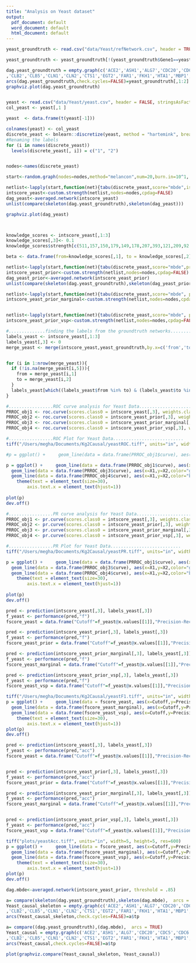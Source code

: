 ```yaml
---
title: "Analysis on Yeast dataset"
output:
  pdf_document: default
  word_document: default
  html_document: default
---
```


```r

yeast_groundtruth <- read.csv("data/Yeast/refNetwork.csv", header = TRUE, stringsAsFactors=FALSE)

yeast_groundtruth <- yeast_groundtruth[!(yeast_groundtruth$Gene1==yeast_groundtruth$Gene2),]

dag.yeast_groundtruth = empty.graph(c('ACE2','ASH1','ALG7','CDC20','CDC5','CDC6','CDC21'
,'CLB2','CLB5','CLN1','CLN2','CTS1','EGT2','FAR1','FKH1','HTA1','MBP1','MCM1','NDD1','PCL2','SIC1','STB1','SWI4','SWI5','SWI6','CDC28','CLB6','CLN3','FUS3','FKH2'),num=1)
arcs(dag.yeast_groundtruth,check.cycles=FALSE)=yeast_groundtruth[,1:2]
graphviz.plot(dag.yeast_groundtruth)


yeast <- read.csv("data/Yeast/yeast.csv", header = FALSE, stringsAsFactors=FALSE)
col_yeast <- yeast[,1 ]

yeast  <- data.frame(t(yeast[-1]))

colnames(yeast) <- col_yeast
discrete_yeast <- bnlearn::discretize(yeast, method = "hartemink", breaks = 2, ibreaks =33, idisc = "interval")
#Renaming the labels
for (i in names(discrete_yeast))
  levels(discrete_yeast[, i]) = c("1", "2")


nodes<-names(discrete_yeast)

start<-random.graph(nodes=nodes,method="melancon",num=20,burn.in=10^1, every=2)

netlist<-lapply(start,function(net){tabu(discrete_yeast,score="mbde",iss=1,start=net,tabu=50)})
intscore_yeast<-custom.strength(netlist,nodes=nodes,cpdag=FALSE)
dag_yeast<-averaged.network(intscore_yeast)
unlist(compare(skeleton(dag.yeast_groundtruth),skeleton(dag_yeast)))

graphviz.plot(dag_yeast)



knowledge_scores <- intscore_yeast[,1:3]
knowledge_scores[,3]<- 0.1
knowledge_scores$strength[c(511,157,150,179,149,178,207,393,121,209,92,499,94,152,162,540,478,122,93,315,228,733,223,588,221,530,207,94,209,152,230,791,204,7,232,849,208,123,217,414,212,269,213,298,226,675,214,327,227,704,219,472,220,501,225,646,23,668,4,117,12,349,14,407,20,581,11,320,10,291,29,842,22,639,25,726,24,697,17,494,27,784,19,552,1,30,18,523,16,465,3,88,41,52,40,54,48,43,49,350,669,321,727,553,408,582,112,729,107,91,110,101,116,584,236,671,410,845,178,141,139,142,136,144,124,145,124,145,126,138,130,128,134,133,730,672,759,585,817,237,411,295,643,411,353,527,498,165,155,168,151,162,164,157,154,172,156,586,296,673,180,499,557,354,267,789,325,199,198,196,184,183,190,178,180,200,732,703,645,297,268,471,239,761,238,257,252,245,259,241,242,253,248,261,254,256,560,821,415,444,763,734,589,386,792,270,299,618,473,850,647,705,560,821,415,247,271,286,288,274,281,287,282,283,285,277,280,289,279,278,272,300,735,793,387,590,764,619,648,706,474,561,822,532,503,329)] <- 0.5

beta <- data.frame(from=knowledge_scores[,1], to = knowledge_scores[,2], prob=knowledge_scores[,3],stringsAsFactors = FALSE)

netlist<-lapply(start,function(net){tabu(discrete_yeast,score="mbde",prior = "cs", beta=beta,iss=1,start=net,tabu=50)})
intscore_yeast_prior<-custom.strength(netlist,nodes=nodes,cpdag=FALSE)
dag_yeast_prior<-averaged.network(intscore_yeast_prior)
unlist(compare(skeleton(dag.yeast_groundtruth),skeleton(dag_yeast_prior)))

netlist<-lapply(start,function(net){tabu(discrete_yeast,score="mbde", prior = "marginal",iss=1,start=net,tabu=50)})
intscore_yeast_prior_marginal<-custom.strength(netlist,nodes=nodes,cpdag=FALSE)


netlist<-lapply(start,function(net){tabu(discrete_yeast,score="mbde", prior = "vsp",iss=1,start=net,tabu=50)})
intscore_yeast_prior_vsp<-custom.strength(netlist,nodes=nodes,cpdag=FALSE)

```
```r
#..............finding the labels from the groundtruth networks...............
labels_yeast <- intscore_yeast[,1:3]
labels_yeast[,3] <- 0
merge_yeast <- merge(intscore_yeast,yeast_groundtruth,by.x=c('from','to'),by.y=c('Gene2','Gene1'),all.x=TRUE)


for (i in 1:nrow(merge_yeast)){
  if (!is.na(merge_yeast[i,5])){
    from = merge_yeast[i,1]
    to = merge_yeast[i,2]
  }
  labels_yeast[which((labels_yeast$from %in% to) & (labels_yeast$to %in% from)),3] <- 1
}

```

```r
#.................ROC curve analysis for Yeast Data...........................
PRROC_obj1 <- roc.curve(scores.class0 = intscore_yeast[,3], weights.class0=labels_yeast[,3],curve=TRUE)
PRROC_obj2 <- roc.curve(scores.class0 = intscore_yeast_prior[,3], weights.class0=labels_yeast[,3],curve=TRUE)
PRROC_obj3 <- roc.curve(scores.class0 = intscore_yeast_prior_marginal[,3], weights.class0=labels_yeast[,3],curve=TRUE)
PRROC_obj4 <- roc.curve(scores.class0 = intscore_yeast_prior_vsp[,3], weights.class0=labels_yeast[,3],curve=TRUE)
```

```r
#.................ROC Plot for Yeast Data...........................
tiff("/Users/megha/Documents/Kg2Causal/yeastROC.tiff", units="in", width=5, height=5, res=600)

#p = ggplot() +     geom_line(data = data.frame(PRROC_obj1$curve), aes(x=X1,y=X2,color="red")) + geom_line(data = data.frame(PRROC_obj2$curve), aes(x=X1,y=X2,color = "blue")) +   xlab('FP rate') + ylab('TP rate') + geom_smooth(span = 0.5) +scale_color_identity(name = "Method",breaks = c("blue","red"),labels = c("with Prior", "without Prior"),guide = "legend")+theme(text = element_text(size=20),axis.text.x = element_text(hjust=1)) 

p = ggplot() +     geom_line(data = data.frame(PRROC_obj1$curve), aes(x=X1,y=X2,color="red")) + geom_line(data = data.frame(PRROC_obj2$curve), aes(x=X1,y=X2,color = "blue")) + 
  geom_line(data = data.frame(PRROC_obj3$curve), aes(x=X1,y=X2,color="green"))+
  geom_line(data = data.frame(PRROC_obj4$curve), aes(x=X1,y=X2,color="brown"))+ xlab('FP rate') + ylab('TP rate') + geom_smooth(span = 0.5) +scale_color_identity(name = "Method",breaks = c("blue","red","green","brown")) +
    theme(text = element_text(size=30),
        axis.text.x = element_text(hjust=1)) 
       
plot(p)
dev.off() 
```


```r
#.................PR curve analysis for Yeast Data...........................
PRROC_obj1 <- pr.curve(scores.class0 = intscore_yeast[,3], weights.class0=labels_yeast[,3],curve=TRUE)
PRROC_obj2 <- pr.curve(scores.class0 = intscore_yeast_prior[,3], weights.class0=labels_yeast[,3],curve=TRUE)
PRROC_obj3 <- pr.curve(scores.class0 = intscore_yeast_prior_marginal[,3], weights.class0=labels_yeast[,3],curve=TRUE)
PRROC_obj4 <- pr.curve(scores.class0 = intscore_yeast_prior_vsp[,3], weights.class0=labels_yeast[,3],curve=TRUE)
```

```r
#.................PR Plot for Yeast Data...........................
tiff("/Users/megha/Documents/Kg2Causal/yeastPR.tiff", units="in", width=5, height=5, res=600)

p = ggplot() +     geom_line(data = data.frame(PRROC_obj1$curve), aes(x=X1,y=X2,color="red")) + geom_line(data = data.frame(PRROC_obj2$curve), aes(x=X1,y=X2,color = "blue")) + 
  geom_line(data = data.frame(PRROC_obj3$curve), aes(x=X1,y=X2,color="green"))+
  geom_line(data = data.frame(PRROC_obj4$curve), aes(x=X1,y=X2,color="brown"))+ xlab('Recall') + ylab('Precision') + geom_smooth(span = 0.5) +scale_color_identity(name = "Method",breaks = c("blue","red","green","brown")) +
    theme(text = element_text(size=30),
        axis.text.x = element_text(hjust=1)) 
       
plot(p)
dev.off() 
```

```r
pred <- prediction(intscore_yeast[,3], labels_yeast[,3])
f_yeast <- performance(pred,"f")
fscore_yeast = data.frame("Cutoff"=f_yeast@x.values[[1]],"Precision-Recall F measure"=f_yeast@y.values[[1]])

pred <- prediction(intscore_yeast_prior[,3], labels_yeast[,3])
f_yeast <- performance(pred,"f")
fscore_yeast_prior = data.frame("Cutoff"=f_yeast@x.values[[1]],"Precision-Recall F measure"=f_yeast@y.values[[1]])

pred <- prediction(intscore_yeast_prior_marginal[,3], labels_yeast[,3])
f_yeast <- performance(pred,"f")
fscore_yeast_marginal = data.frame("Cutoff"=f_yeast@x.values[[1]],"Precision-Recall F measure"=f_yeast@y.values[[1]])

pred <- prediction(intscore_yeast_prior_vsp[,3], labels_yeast[,3])
f_yeast <- performance(pred,"f")
fscore_yeast_vsp = data.frame("Cutoff"=f_yeast@x.values[[1]],"Precision-Recall F measure"=f_yeast@y.values[[1]])
```


```r
tiff("/Users/megha/Documents/Kg2Causal/yeastF1.tiff", units="in", width=5, height=5, res=600)
p = ggplot() +     geom_line(data = fscore_yeast, aes(x=Cutoff,y=Precision.Recall.F.measure,color="red")) + geom_line(data = fscore_yeast_prior, aes(x=Cutoff,y=Precision.Recall.F.measure,color = "blue")) + 
  geom_line(data = data.frame(fscore_yeast_marginal), aes(x=Cutoff,y=Precision.Recall.F.measure,color="green"))+
  geom_line(data = data.frame(fscore_yeast_vsp), aes(x=Cutoff,y=Precision.Recall.F.measure,color="brown"))+ xlab('Cutoff') + ylab('F1 measure') + geom_smooth(span = 0.5) +scale_color_identity(name = "Method",breaks = c("blue","red","green","brown"),) +
    theme(text = element_text(size=30),
        axis.text.x = element_text(hjust=1)) 
plot(p)
dev.off() 
```

```r

pred <- prediction(intscore_yeast[,3], labels_yeast[,3])
f_yeast <- performance(pred,"acc")
fscore_yeast = data.frame("Cutoff"=f_yeast@x.values[[1]],"Precision-Recall F measure"=f_yeast@y.values[[1]])


pred <- prediction(intscore_yeast_prior[,3], labels_yeast[,3])
f_yeast <- performance(pred,"acc")
fscore_yeast_prior = data.frame("Cutoff"=f_yeast@x.values[[1]],"Precision-Recall F measure"=f_yeast@y.values[[1]])

pred <- prediction(intscore_yeast_prior_marginal[,3], labels_yeast[,3])
f_yeast <- performance(pred,"acc")
fscore_yeast_marginal = data.frame("Cutoff"=f_yeast@x.values[[1]],"Precision-Recall F measure"=f_yeast@y.values[[1]])


pred <- prediction(intscore_yeast_prior_vsp[,3], labels_yeast[,3])
f_yeast <- performance(pred,"acc")
fscore_yeast_vsp = data.frame("Cutoff"=f_yeast@x.values[[1]],"Precision-Recall F measure"=f_yeast@y.values[[1]])
```

```r
tiff("plots/yeastAcc.tiff", units="in", width=5, height=5, res=600)
p = ggplot() +     geom_line(data = fscore_yeast, aes(x=Cutoff,y=Precision.Recall.F.measure,color="red")) + geom_line(data = fscore_yeast_prior, aes(x=Cutoff,y=Precision.Recall.F.measure,color = "blue")) + 
  geom_line(data = data.frame(fscore_yeast_marginal), aes(x=Cutoff,y=Precision.Recall.F.measure,color="green"))+
  geom_line(data = data.frame(fscore_yeast_vsp), aes(x=Cutoff,y=Precision.Recall.F.measure,color="brown"))+ xlab('Cutoff') + ylab('Accuracy') + geom_smooth(span = 0.5) +scale_color_identity(name = "Method",breaks = c("blue","red","green","brown")) +
    theme(text = element_text(size=30),
        axis.text.x = element_text(hjust=1)) 
plot(p)
dev.off() 
```

```r
dag.mbde<-averaged.network(intscore_yeast_prior, threshold = .85)

a= compare(skeleton(dag.yeast_groundtruth),skeleton(dag.mbde),  arcs = TRUE)
Yeast_causal_skeleton = empty.graph(c('ACE2','ASH1','ALG7','CDC20','CDC5','CDC6','CDC21'
,'CLB2','CLB5','CLN1','CLN2','CTS1','EGT2','FAR1','FKH1','HTA1','MBP1','MCM1','NDD1','PCL2','SIC1','STB1','SWI4','SWI5','SWI6','CDC28','CLB6','CLN3','FUS3','FKH2'),num=1)
arcs(Yeast_causal_skeleton,check.cycles=FALSE)=a$tp 

a= compare((dag.yeast_groundtruth),(dag.mbde),  arcs = TRUE)
Yeast_causal = empty.graph(c('ACE2','ASH1','ALG7','CDC20','CDC5','CDC6','CDC21'
,'CLB2','CLB5','CLN1','CLN2','CTS1','EGT2','FAR1','FKH1','HTA1','MBP1','MCM1','NDD1','PCL2','SIC1','STB1','SWI4','SWI5','SWI6','CDC28','CLB6','CLN3','FUS3','FKH2'),num=1)
arcs(Yeast_causal,check.cycles=FALSE)=a$tp

plot(graphviz.compare(Yeast_causal_skeleton, Yeast_causal))
```